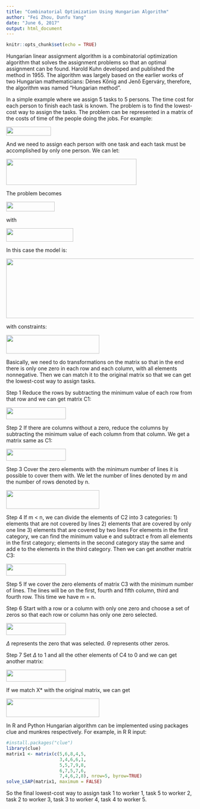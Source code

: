 ```yaml
---
title: "Combinatorial Optimization Using Hungarian Algorithm"
author: "Fei Zhou, Dunfu Yang"
date: "June 6, 2017"
output: html_document
---
```


```r
knitr::opts_chunk$set(echo = TRUE)
```

Hungarian linear assignment algorithm is a combinatorial optimization algorithm that solves the assignment problems so that an optimal assignment can be found.  Harold Kuhn developed and published the method in 1955.  The algorithm was largely based on the earlier works of two Hungarian mathematicians: Dénes Kőnig and Jenő Egerváry, therefore, the algorithm was named “Hungarian method”.

In a simple example where we assign 5 tasks to 5 persons.  The time cost for each person to finish each task is known.  The problem is to find the lowest-cost way to assign the tasks. The problem can be represented in a matrix of the costs of time of the people doing the jobs.  For example:

<img src="/Users/xintongli/rnorm/static/img/1.png" width="120px" height="24px" />


And we need to assign each person with one task and each task must be accomplished by only one person.  We can let:

 
<img src="/Users/xintongli/rnorm/static/img/2.png" width="350px" height="70px" />

The problem becomes

<img src="/Users/xintongli/rnorm/static/img/3.png" width="130px" height="26px" />

with

<img src="/Users/xintongli/rnorm/static/img/4.png" width="180px" height="36px" />

In this case the model is:

<img src="/Users/xintongli/rnorm/static/img/5.png" width="800px" height="160px" />

with constraints:

<img src="/Users/xintongli/rnorm/static/img/6.png" width="250px" height="50px" />

Basically, we need to do transformations on the matrix so that in the end there is only one zero in each row and each column, with all elements nonnegative.  Then we can match it to the original matrix so that we can get the lowest-cost way to assign tasks.

Step 1
Reduce the rows by subtracting the minimum value of each row from that row and we can get matrix C1:

<img src="/Users/xintongli/rnorm/static/img/7.png" width="160px" height="32px" />

Step 2
If there are columns without a zero, reduce the columns by subtracting the minimum value of each column from that column.  We get a matrix same as C1:

<img src="/Users/xintongli/rnorm/static/img/7.png" width="160px" height="32px" />

Step 3
Cover the zero elements with the minimum number of lines it is possible to cover them with.  We let the number of lines denoted by m and  the number of rows denoted by n. 

<img src="/Users/xintongli/rnorm/static/img/8.png" width="250px" height="50px" />

Step 4
If m < n, we can divide the elements of C2 into 3 categories:
1) elements that are not covered by lines
2) elements that are covered by only one line
3) elements that are covered by two lines
For elements in the first category, we can find the minimum value e and subtract e from all elements in the first category; elements in the second category stay the same and add e to the elements in the third category.  Then we can get another matrix C3:

<img src="/Users/xintongli/rnorm/static/img/9.png" width="160px" height="32px" />

Step 5
If we cover the zero elements of matrix C3 with the minimum number of lines.  The lines will be on the first, fourth and fifth column, third and fourth row.  This time we have m = n.

Step 6
Start with a row or a column with only one zero and choose a set of zeros so that each row or column has only one zero selected.

<img src="/Users/xintongli/rnorm/static/img/10.png" width="160px" height="32px" />

$\Delta$ represents the zero that was selected.  $\Theta$ represents other zeros.

Step 7
Set $\Delta$ to 1 and all the other elements of C4 to 0 and we can get another matrix:

<img src="/Users/xintongli/rnorm/static/img/11.png" width="160px" height="32px" />

If we match X* with the original matrix, we can get 
 
<img src="/Users/xintongli/rnorm/static/img/12.png" width="250px" height="50px" />

In R and Python Hungarian algorithm can be implemented using packages clue and munkres respectively.
For example, in R
R input:

```r
#install.packages("clue")
library(clue)
matrix1 <- matrix(c(5,6,8,4,5,
                    3,4,6,6,1,
                    5,5,7,9,8,
                    6,7,5,7,6,
                    7,4,6,2,8), nrow=5, byrow=TRUE)
solve_LSAP(matrix1, maximum = FALSE)
```

So the final lowest-cost way to assign task 1 to worker 1, task 5 to worker 2, task 2 to worker 3, task 3 to worker 4, task 4 to worker 5. 




